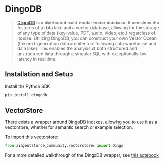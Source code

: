 # DingoDB

>[DingoDB](https://github.com/dingodb) is a distributed multi-modal vector 
> database. It combines the features of a data lake and a vector database, 
> allowing for the storage of any type of data (key-value, PDF, audio, 
> video, etc.) regardless of its size. Utilizing DingoDB, you can construct 
> your own Vector Ocean (the next-generation data architecture following data 
> warehouse and data lake). This enables 
> the analysis of both structured and unstructured data through 
> a singular SQL with exceptionally low latency in real time.

## Installation and Setup

Install the Python SDK

```bash
pip install dingodb
```

## VectorStore

There exists a wrapper around DingoDB indexes, allowing you to use it as a vectorstore,
whether for semantic search or example selection.

To import this vectorstore:

```python
from aiagentsforce_community.vectorstores import Dingo
```

For a more detailed walkthrough of the DingoDB wrapper, see [this notebook](/docs/integrations/vectorstores/dingo)
